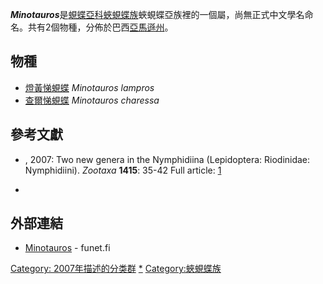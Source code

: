 {{NoteTA|G1=Butterfly}}
{{Italic title}}
{{Automatic Taxobox
| taxon = Minotauros
| authority = Hall, 2007
| type_species = [[燈黃悌蜆蝶|燈黃悌蜆蝶]]<br />''Lemonias lampros''
| type_species_authority = Bates, 1868
| subdivision_ranks = 物種
| subdivision = 共2種，詳閱正文。
| synonyms =
}}

'''''Minotauros'''''是[[蜆蝶亞科|蜆蝶亞科]][[蛺蜆蝶族|蛺蜆蝶族]]蛺蜆蝶亞族裡的一個屬，尚無正式中文學名命名。共有2個物種，分佈於巴西[[亞馬遜州_(巴西)|亞馬遜州]]。

== 物種 ==
* [[燈黃悌蜆蝶|燈黃悌蜆蝶]] ''Minotauros lampros''
* [[查爾悌蜆蝶|查爾悌蜆蝶]] ''Minotauros charessa''

== 參考文獻 ==
{{Commons category| Minotauros}}
* {{aut|Hall, J.P.W.}}, 2007: Two new genera in the Nymphidiina (Lepidoptera: Riodinidae: Nymphidiini). ''Zootaxa'' '''1415''': 35-42 Full article: [http://www.butterfliesofecuador.com/reprints/2007H_TN.pdf] {{Wayback|url=http://www.butterfliesofecuador.com/reprints/2007H_TN.pdf |date=20200922140011 }}
* {{Cite book | author = 寿建新 周尧 李宇飞 | title = 世界蝴蝶分類名錄 | location = 中國 | publisher = 陝西科學技術出版社 | date = 2006-04-01 | ISBN = 9787536936768 | language= zh-hans }}

== 外部連結 ==
* [http://ftp.funet.fi/pub/sci/bio/life/insecta/lepidoptera/ditrysia/papilionoidea/riodinidae/minotauros/ Minotauros] {{Wayback|url=http://ftp.funet.fi/pub/sci/bio/life/insecta/lepidoptera/ditrysia/papilionoidea/riodinidae/minotauros/ |date=20161223132930 }} - funet.fi

{{蜆蝶亞科}}
{{taxonbar}}
[[Category:_2007年描述的分类群|Category: 2007年描述的分类群]]
[[Category:Minotauros|*]]
[[Category:蛺蜆蝶族|Category:蛺蜆蝶族]]